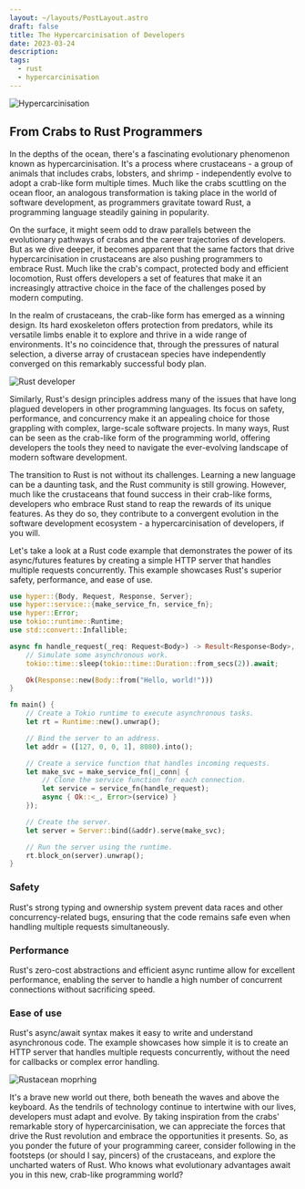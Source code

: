 ```yaml
---
layout: ~/layouts/PostLayout.astro
draft: false
title: The Hypercarcinisation of Developers
date: 2023-03-24
description: 
tags:
  - rust
  - hypercarcinisation
---
```

![Hypercarcinisation](/assets/post/hypercarcinisation-in-rust/rustacean2.webp)
  
## From Crabs to Rust Programmers
In the depths of the ocean, there's a fascinating evolutionary phenomenon known as hypercarcinisation. It's a process where crustaceans - a group of animals that includes crabs, lobsters, and shrimp - independently evolve to adopt a crab-like form multiple times. Much like the crabs scuttling on the ocean floor, an analogous transformation is taking place in the world of software development, as programmers gravitate toward Rust, a programming language steadily gaining in popularity.
  
On the surface, it might seem odd to draw parallels between the evolutionary pathways of crabs and the career trajectories of developers. But as we dive deeper, it becomes apparent that the same factors that drive hypercarcinisation in crustaceans are also pushing programmers to embrace Rust. Much like the crab's compact, protected body and efficient locomotion, Rust offers developers a set of features that make it an increasingly attractive choice in the face of the challenges posed by modern computing.
  
In the realm of crustaceans, the crab-like form has emerged as a winning design. Its hard exoskeleton offers protection from predators, while its versatile limbs enable it to explore and thrive in a wide range of environments. It's no coincidence that, through the pressures of natural selection, a diverse array of crustacean species have independently converged on this remarkably successful body plan.
  
![Rust developer](/assets/post/hypercarcinisation-in-rust/rustacean.webp)
  
Similarly, Rust's design principles address many of the issues that have long plagued developers in other programming languages. Its focus on safety, performance, and concurrency make it an appealing choice for those grappling with complex, large-scale software projects. In many ways, Rust can be seen as the crab-like form of the programming world, offering developers the tools they need to navigate the ever-evolving landscape of modern software development.
  
The transition to Rust is not without its challenges. Learning a new language can be a daunting task, and the Rust community is still growing. However, much like the crustaceans that found success in their crab-like forms, developers who embrace Rust stand to reap the rewards of its unique features. As they do so, they contribute to a convergent evolution in the software development ecosystem - a hypercarcinisation of developers, if you will.
  
Let's take a look at a Rust code example that demonstrates the power of its async/futures features by creating a simple HTTP server that handles multiple requests concurrently. This example showcases Rust's superior safety, performance, and ease of use.  
```rust
use hyper::{Body, Request, Response, Server};
use hyper::service::{make_service_fn, service_fn};
use hyper::Error;
use tokio::runtime::Runtime;
use std::convert::Infallible;

async fn handle_request(_req: Request<Body>) -> Result<Response<Body>, Infallible> {
    // Simulate some asynchronous work.
    tokio::time::sleep(tokio::time::Duration::from_secs(2)).await;

    Ok(Response::new(Body::from("Hello, world!")))
}

fn main() {
    // Create a Tokio runtime to execute asynchronous tasks.
    let rt = Runtime::new().unwrap();

    // Bind the server to an address.
    let addr = ([127, 0, 0, 1], 8080).into();

    // Create a service function that handles incoming requests.
    let make_svc = make_service_fn(|_conn| {
        // Clone the service function for each connection.
        let service = service_fn(handle_request);
        async { Ok::<_, Error>(service) }
    });

    // Create the server.
    let server = Server::bind(&addr).serve(make_svc);

    // Run the server using the runtime.
    rt.block_on(server).unwrap();
}
```
### Safety
Rust's strong typing and ownership system prevent data races and other concurrency-related bugs, ensuring that the code remains safe even when handling multiple requests simultaneously.  
### Performance
Rust's zero-cost abstractions and efficient async runtime allow for excellent performance, enabling the server to handle a high number of concurrent connections without sacrificing speed.  
### Ease of use
Rust's async/await syntax makes it easy to write and understand asynchronous code. The example showcases how simple it is to create an HTTP server that handles multiple requests concurrently, without the need for callbacks or complex error handling.  
  
![Rustacean moprhing](/assets/post/hypercarcinisation-in-rust/rustacean3.webp)
  
It's a brave new world out there, both beneath the waves and above the keyboard. As the tendrils of technology continue to intertwine with our lives, developers must adapt and evolve. By taking inspiration from the crabs' remarkable story of hypercarcinisation, we can appreciate the forces that drive the Rust revolution and embrace the opportunities it presents. So, as you ponder the future of your programming career, consider following in the footsteps (or should I say, pincers) of the crustaceans, and explore the uncharted waters of Rust. Who knows what evolutionary advantages await you in this new, crab-like programming world?
